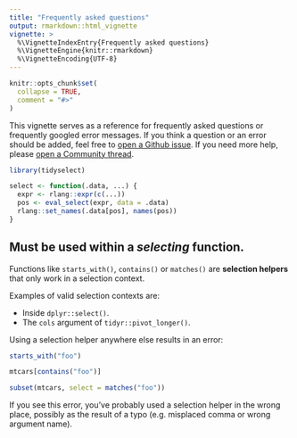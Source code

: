 ```yaml
---
title: "Frequently asked questions"
output: rmarkdown::html_vignette
vignette: >
  %\VignetteIndexEntry{Frequently asked questions}
  %\VignetteEngine{knitr::rmarkdown}
  %\VignetteEncoding{UTF-8}
---
```


```r
knitr::opts_chunk$set(
  collapse = TRUE,
  comment = "#>"
)
```

This vignette serves as a reference for frequently asked questions or
frequently googled error messages. If you think a question or an error
should be added, feel free to [open a Github
issue](https://github.com/r-lib/tidyselect/issues). If you need more
help, please [open a Community thread](https://community.rstudio.com/).

```r
library(tidyselect)

select <- function(.data, ...) {
  expr <- rlang::expr(c(...))
  pos <- eval_select(expr, data = .data)
  rlang::set_names(.data[pos], names(pos))
}
```


## Must be used within a *selecting* function. {#selection-context}

Functions like `starts_with()`, `contains()` or `matches()` are
__selection helpers__ that only work in a selection context.

Examples of valid selection contexts are:

- Inside `dplyr::select()`.
- The `cols` argument of `tidyr::pivot_longer()`.

Using a selection helper anywhere else results in an error:

```r
starts_with("foo")

mtcars[contains("foo")]

subset(mtcars, select = matches("foo"))
```

If you see this error, you've probably used a selection helper in the
wrong place, possibly as the result of a typo (e.g. misplaced comma or
wrong argument name).
